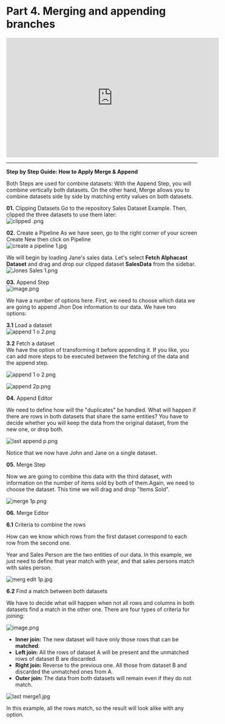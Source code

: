 # Part 4. Merging and appending branches


<iframe width="560" height="315" src="https://www.youtube.com/embed/jk69_SFcL0Q" title="YouTube video player" frameborder="0" allow="accelerometer; autoplay; clipboard-write; encrypted-media; gyroscope; picture-in-picture; web-share" allowfullscreen></iframe>

---------------------------------------------------------------------------------

**Step by Step Guide: How to Apply Merge & Append**


Both Steps are used for combine datasets: With the Append Step, you will combine vertically both datasets. On the other hand, Merge allows you to combine datasets side by side by matching entity values on both datasets.

**01.**	Clipping Datasets
Go to the repository Sales Dataset Example. Then, clipped the three datasets to use them later:                                                               
![clipped .png](https://alphacast-images.s3.us-west-2.amazonaws.com/next-s3-uploads/b868bdaa-f7d2-4601-820d-e34db6aa9f94/clipped-.png)

**02.** Create a Pipeline
As we have seen, go to the right corner of your screen Create New then click on Pipeline                                                                    
![create a pipeline 1.jpg](https://alphacast-images.s3.us-west-2.amazonaws.com/next-s3-uploads/1658b3dd-86b9-4d93-983c-0f32a240c41c/create-a-pipeline-1.jpg)

We will begin by loading Jane's sales data. Let's select **Fetch Alphacast Dataset** and drag and drop our clipped dataset **SalesData** from the sidebar.           
![Jones Sales 1.png](https://alphacast-images.s3.us-west-2.amazonaws.com/next-s3-uploads/89d69bbb-3a66-4609-9d1a-f00bb2ef5691/Jones-Sales-1.png)

**03.** Append Step                                                                                                                
![image.png](https://alphacast-images.s3.us-west-2.amazonaws.com/next-s3-uploads/5c7cfb0e-9486-4cd6-8993-53411a3c4773/image.png)

We have a number of options here. First, we need to choose which data we are going to append  Jhon Doe information to our data. We have two options:

**3.1** Load a dataset                                                                                                                             
![append 1 o 2.png](https://alphacast-images.s3.us-west-2.amazonaws.com/next-s3-uploads/90fcb38e-0ae2-4f27-b9f0-dc2bd4e4d42e/append-1-o-2.png)

**3.2** Fetch a dataset                                                                                                                         
We have the option of transforming it before appending it.  If you like, you can add more steps to be executed between the fetching of the data and the append step.

![append 1 o 2.png](https://alphacast-images.s3.us-west-2.amazonaws.com/next-s3-uploads/f29154da-ab31-4875-a2a0-61492a5edbc3/append-1-o-2.png)

![append 2p.png](https://alphacast-images.s3.us-west-2.amazonaws.com/next-s3-uploads/ce035420-ec1a-41b0-98e2-642d4d0b6aa5/append-2p.png)

**04.** Append Editor

We need to define how will the "duplicates" be handled. What will happen if there are rows in both datasets that share the same entities? You have to decide whether you will keep the data from the original dataset, from the new one, or drop both.

![last append p.png](https://alphacast-images.s3.us-west-2.amazonaws.com/next-s3-uploads/10f63e46-9de0-4f01-b0fa-c29875cb78d8/last-append-p.png)

Notice that we now have John and Jane on a single dataset.

**05.**	Merge Step

Now we are going to combine this data with the third dataset, with information on the number of items sold by both of them.Again, we need to choose the dataset. This time we will drag and drop "Items Sold".

![merge 1p.png](https://alphacast-images.s3.us-west-2.amazonaws.com/next-s3-uploads/898ac63b-ec8a-40df-8608-890b379b92ce/merge-1p.png)

**06.**	Merge Editor

**6.1** Criteria to combine the rows

How can we know which rows from the first dataset correspond to each row from the second one.

Year and Sales Person are the two entities of our data. In this example, we just need to define that year match with year, and that sales persons match with sales person.

![merg edit 1p.jpg](https://alphacast-images.s3.us-west-2.amazonaws.com/next-s3-uploads/5ca0ce48-cdac-45c8-8b9d-bb6096cd5c39/merg-edit-1p.jpg)

**6.2** Find a match between both datasets

We have to decide what will happen when not all rows and columns in both datasets find a match in the other one.
There are four types of criteria for joining:

![image.png](https://alphacast-images.s3.us-west-2.amazonaws.com/next-s3-uploads/ceea19d5-7c24-4843-96ba-42b49e841b7d/image.png)

- **Inner join:** The new dataset will have only those rows that can be **matched**.
- **Left join:** All the rows of dataset A will be present and the unmatched rows of dataset B are discarded.
- **Right join:** Reverse to the previous one. All those from dataset B and discarded the unmatched ones from A.
- **Outer join:** The data from both datasets will remain even if they do not match.

![last merge1.jpg](https://alphacast-images.s3.us-west-2.amazonaws.com/next-s3-uploads/93530b1b-ffbd-428e-8576-a677a1cfefd8/last-merge1.jpg)

In this example, all the rows match, so the result will look alike with any option.


